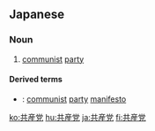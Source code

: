 {{also|共產黨|共产党}}
==Japanese==
{{ja-kanjitab|共|産|党}}

===Noun===
{{ja-noun|きょうさんとう}}

# {{lb|ja|politics|communism|sort=きょうさんとう}} [[communist]] [[party]]

====Derived terms====
* {{ja-r|共産党宣言|きょうさんとう せんげん}}: [[communist]] [[party]] [[manifesto]]

[[ko:共産党]]
[[hu:共産党]]
[[ja:共産党]]
[[fi:共産党]]